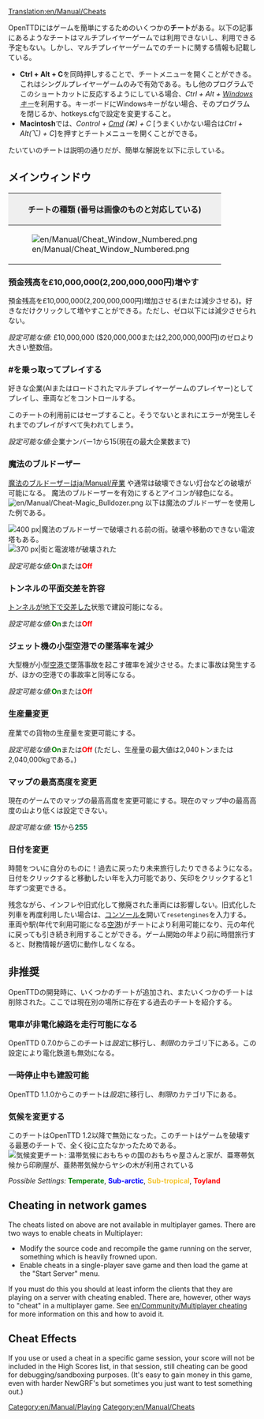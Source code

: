 [[Translation:en/Manual/Cheats]]
{{ja/Manual/目次}}{{en/Warning| チートの利用により、あなたは仲間や競合を裏切ることになる。チートの利用という不名誉は永遠に記録されることを忘れてはならない(つまり、チートの利用はセーブデータに記録される)。}}

OpenTTDにはゲームを簡単にするためのいくつかの'''チート'''がある。以下の記事にあるようなチートはマルチプレイヤーゲームでは利用できないし、利用できる予定もない。しかし、マルチプレイヤーゲームでのチートに関する情報も記載している。

*'''Ctrl + Alt + C'''を同時押しすることで、チートメニューを開くことができる。これはシングルプレイヤーゲームのみで有効である。もし他のプログラムでこのショートカットに反応するようにしている場合、''Ctrl + Alt + <span class="plainlinks">[https://ja.wikipedia.org/wiki/Windows%E3%82%AD%E3%83%BC Windowsキー]</span>''を利用する。キーボードにWindowsキーがない場合、そのプログラムを閉じるか、hotkeys.cfgで設定を変更すること。
*'''Macintosh'''では、''Control + <span class="plainlinks">[https://ja.wikipedia.org/wiki/%E3%82%B3%E3%83%9E%E3%83%B3%E3%83%89%E3%82%AD%E3%83%BC Cmd]</span> (&#x2318;) + C'' [うまくいかない場合は''Ctrl + Alt(⌥) + C'']を押すとチートメニューを開くことができる。

たいていのチートは説明の通りだが、簡単な解説を以下に示している。

==メインウィンドウ==
{|border="2" cellspacing="4" cellpadding="3" rules="all" style="margin:1em 1em 1em 0; border:solid 1px #AAAAAA;"
!colspan="4" style="background:#efefef;"| チートの種類 (番号は画像のものと対応している)
|-
| rowspan="10"|[[File:en/Manual/Cheat Window Numbered.png|frame|center]]
| style="background:#efefef;"|'''種類'''
|-
| [[en/Manual/Cheats#increase-money-by-ps10000000|1. 資金を増やす]]
|-
| [[en/Manual/Cheats#playing-as-company|2. 他の会社でプレイする]]
|-
| [[en/Manual/Cheats#magic-bulldozer|3. 魔法のブルドーザー]]
|-
| [[en/Manual/Cheats#tunnels-may-cross-each-other|4. トンネルの平面交差]]
|-
| [[en/Manual/Cheats#jetplanes-will-not-crash-frequently-on-small-airports|5. 小型空港での事故率減少]]
|-
| [[en/Manual/Cheats#enable-modifying-production-values|6. 生産量変更]]
|-
| [[en/Manual/Cheats#switch-climate|7. 気候の変更('''Ver.1.11.2ではマップの最高高度変更''')]]
|-
| [[en/Manual/Cheats#change-date|8. 日付を変更]]
|}

===預金残高を£10,000,000(2,200,000,000円)増やす===
預金残高を£10,000,000(2,200,000,000円)増加させる(または減少させる)。好きなだけクリックして増やすことができる。ただし、ゼロ以下には減少させられない。

''設定可能な値:'' £10,000,000 ($20,000,000または2,200,000,000円)のゼロより大きい整数倍。

===#を乗っ取ってプレイする===
好きな企業(AIまたはロードされたマルチプレイヤーゲームのプレイヤー)としてプレイし、車両などをコントロールする。

このチートの利用前にはセーブすること。そうでないとまれにエラーが発生しそれまでのプレイがすべて失われてしまう。

''設定可能な値:''企業ナンバー1から15(現在の最大企業数まで)

===魔法のブルドーザー===
[[en/Archive/Manual/Magic bulldozer|魔法のブルドーザー]]は[[ja/Manual/産業]] や通常は破壊できない灯台などの破壊が可能になる。
魔法のブルドーザーを有効にするとアイコンが緑色になる。[[File:en/Manual/Cheat-Magic Bulldozer.png]]
以下は魔法のブルドーザーを使用した例である。

[[File:en/Manual/Town Before.png|thumb|left|400 px|魔法のブルドーザーで破壊される前の街。破壊や移動のできない電波塔もある。]]
[[File:en/Manual/Town After.png|thumb|center|370 px|街と電波塔が破壊された]]
{{en/-}}

''設定可能な値:''<span style="color:green">'''On'''</span>または<span style="color:red">'''Off'''</span>

===トンネルの平面交差を許容===
[[en/Archive/Manual/Crossing tunnels|トンネルが地下で交差]]した状態で建設可能になる。

''設定可能な値:''<span style="color:green">'''On'''</span>または<span style="color:red">'''Off'''</span>

===ジェット機の小型空港での墜落率を減少===
大型機が小型[[en/Manual/Airports|空港]]で墜落事故を起こす確率を減少させる。たまに事故は発生するが、ほかの空港での事故率と同等になる。

''設定可能な値:''<span style="color:green">'''On'''</span>または<span style="color:red">'''Off'''</span>

===生産量変更===
産業での貨物の生産量を変更可能にする。

''設定可能な値:''<span style="color:green">'''On'''</span>または<span style="color:red">'''Off'''</span> (ただし、生産量の最大値は2,040トンまたは2,040,000kgである。)

===マップの最高高度を変更===
現在のゲームでのマップの最高高度を変更可能にする。現在のマップ中の最高高度の山より低くは設定できない。

''設定可能な値:'' <span style="color:#00693E">'''15'''</span>から<span style="color:#00693E">'''255'''</span>

===日付を変更===
時間をついに自分のものに！過去に戻ったり未来旅行したりできるようになる。日付をクリックすると移動したい年を入力可能であり、矢印をクリックすると1年ずつ変更できる。

残念ながら、インフレや旧式化して撤廃された車両には影響しない。旧式化した列車を再度利用したい場合は、[[en/Manual/Console|コンソール]]を開いて<code>resetengines</code>を入力する。車両や駅(年代で利用可能になる[[en/Manual/Airports|空港]])がチートにより利用可能になり、元の年代に戻っても引き続き利用することができる。ゲーム開始の年より前に時間旅行すると、財務情報が適切に動作しなくなる。

==非推奨==
OpenTTDの開発時に、いくつかのチートが追加され、またいくつかのチートは削除された。ここでは現在別の場所に存在する過去のチートを紹介する。

===電車が非電化線路を走行可能になる===
OpenTTD 0.7.0からこのチートは''設定''に移行し、''制限''のカテゴリ下にある。この設定により電化鉄道も無効になる。

===一時停止中も建設可能===
OpenTTD 1.1.0からこのチートは''設定''に移行し、''制限''のカテゴリ下にある。

===気候を変更する===
このチートはOpenTTD 1.2以降で無効になった。このチートはゲームを破壊する最悪のチートで、全く役に立たなかったためである。
[[File:en/Manual/Switch climate.png|center|frame|気候変更チート: 温帯気候におもちゃの国のおもちゃ屋さんと家が、亜寒帯気候から印刷屋が、亜熱帯気候からヤシの木が利用されている]]

''Possible Settings:'' <span style="color:green">'''Temperate'''</span>, <span style="color:blue">'''Sub-arctic'''</span>, <span style="color:#f4c430">'''Sub-tropical'''</span>, <span style="color:red">'''Toyland'''</span>

==Cheating in network games==
The cheats listed on above are not available in multiplayer games.  There are two ways to enable cheats in Multiplayer:
* Modify the source code and recompile the game running on the server, something which is heavily frowned upon.
* Enable cheats in a single-player save game and then load the game at the "Start Server" menu.
If you must do this you should at least inform the clients that they are playing on a server with cheating enabled. There are, however, other ways to "cheat" in a multiplayer game.  See [[en/Community/Multiplayer cheating]] for more information on this and how to avoid it.


==Cheat Effects==
If you use or used a cheat in a specific game session, your score will not be included in the High Scores list, in that session, still cheating can be good for debugging/sandboxing purposes. (It's easy to gain money in this game, even with harder NewGRF's but sometimes you just want to test something out.)

[[Category:en/Manual/Playing]]
[[Category:en/Manual/Cheats]]